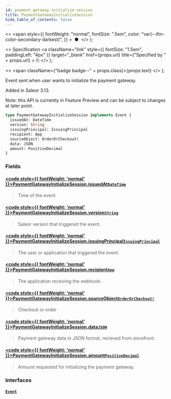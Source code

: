 ```yaml
---
id: payment-gateway-initialize-session
title: PaymentGatewayInitializeSession
hide_table_of_contents: false
---
```


  <>
    <span
      style={{
        fontWeight: "normal",
        fontSize: ".5em",
        color: "var(--ifm-color-secondary-darkest)",
      }}
    >
      &nbsp;●&nbsp;
    </span>
  </>
);

  <>
    Specification
    <a
      className="link"
      style={{ fontSize: "1.5em", paddingLeft: "4px" }}
      target="\_blank"
      href={props.url}
      title={"Specified by " + props.url}
    >
      ⎘
    </a>
  </>
);

  <>
    <span className={"badge badge--" + props.class}>{props.text}</span>
  </>
);

Event sent when user wants to initialize the payment gateway.

Added in Saleor 3.13.

Note: this API is currently in Feature Preview and can be subject to changes at later point.

```graphql
type PaymentGatewayInitializeSession implements Event {
  issuedAt: DateTime
  version: String
  issuingPrincipal: IssuingPrincipal
  recipient: App
  sourceObject: OrderOrCheckout!
  data: JSON
  amount: PositiveDecimal
}
```

### Fields

#### [<code style={{ fontWeight: 'normal' }}>PaymentGatewayInitializeSession.<b>issuedAt</b></code>](#)<Bullet />[`DateTime`](../../../storefront/miscellaneous/scalars/date-time) <Badge class="secondary" text="scalar"/>

> Time of the event.

#### [<code style={{ fontWeight: 'normal' }}>PaymentGatewayInitializeSession.<b>version</b></code>](#)<Bullet />[`String`](../../../storefront/miscellaneous/scalars/string) <Badge class="secondary" text="scalar"/>

> Saleor version that triggered the event.

#### [<code style={{ fontWeight: 'normal' }}>PaymentGatewayInitializeSession.<b>issuingPrincipal</b></code>](#)<Bullet />[`IssuingPrincipal`](../../../storefront/miscellaneous/unions/issuing-principal) <Badge class="secondary" text="union"/>

> The user or application that triggered the event.

#### [<code style={{ fontWeight: 'normal' }}>PaymentGatewayInitializeSession.<b>recipient</b></code>](#)<Bullet />[`App`](../../../storefront/apps/objects/app) <Badge class="secondary" text="object"/>

> The application receiving the webhook.

#### [<code style={{ fontWeight: 'normal' }}>PaymentGatewayInitializeSession.<b>sourceObject</b></code>](#)<Bullet />[`OrderOrCheckout!`](../../../storefront/miscellaneous/unions/order-or-checkout) <Badge class="secondary" text="non-null"/> <Badge class="secondary" text="union"/>

> Checkout or order

#### [<code style={{ fontWeight: 'normal' }}>PaymentGatewayInitializeSession.<b>data</b></code>](#)<Bullet />[`JSON`](../../../storefront/miscellaneous/scalars/json) <Badge class="secondary" text="scalar"/>

> Payment gateway data in JSON format, recieved from storefront.

#### [<code style={{ fontWeight: 'normal' }}>PaymentGatewayInitializeSession.<b>amount</b></code>](#)<Bullet />[`PositiveDecimal`](../../../storefront/miscellaneous/scalars/positive-decimal) <Badge class="secondary" text="scalar"/>

> Amount requested for initializing the payment gateway.

### Interfaces

#### [`Event`](../../../storefront/miscellaneous/interfaces/event) <Badge class="secondary" text="interface"/>

>

